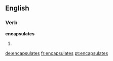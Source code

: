 ==English==

===Verb===
'''encapsulates'''

# {{third-person singular of|encapsulate}}

[[de:encapsulates]]
[[fr:encapsulates]]
[[pt:encapsulates]]